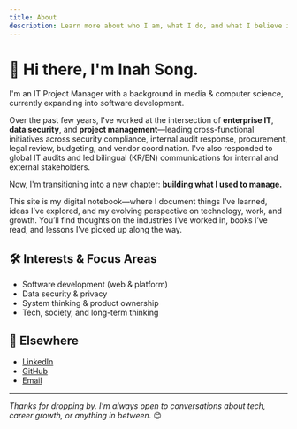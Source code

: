 ```yaml
---
title: About
description: Learn more about who I am, what I do, and what I believe in.
---
```


# 👋 Hi there, I'm Inah Song.

I'm an IT Project Manager with a background in media & computer science, currently expanding into software development.

Over the past few years, I've worked at the intersection of **enterprise IT**, **data security**, and **project management**—leading cross-functional initiatives across security compliance, internal audit response, procurement, legal review, budgeting, and vendor coordination. I've also responded to global IT audits and led bilingual (KR/EN) communications for internal and external stakeholders.

Now, I'm transitioning into a new chapter: **building what I used to manage.**

This site is my digital notebook—where I document things I’ve learned, ideas I’ve explored, and my evolving perspective on technology, work, and growth. You’ll find thoughts on the industries I’ve worked in, books I’ve read, and lessons I’ve picked up along the way.

## 🛠️ Interests & Focus Areas

- Software development (web & platform)
- Data security & privacy
- System thinking & product ownership
- Tech, society, and long-term thinking

## 📎 Elsewhere

- [LinkedIn](https://www.linkedin.com/in/inah-song/)  
- [GitHub](https://github.com/yourgithub)  
- [Email](mailto:Inah.Song@ibm.com)

---

_Thanks for dropping by. I’m always open to conversations about tech, career growth, or anything in between._ 😊
